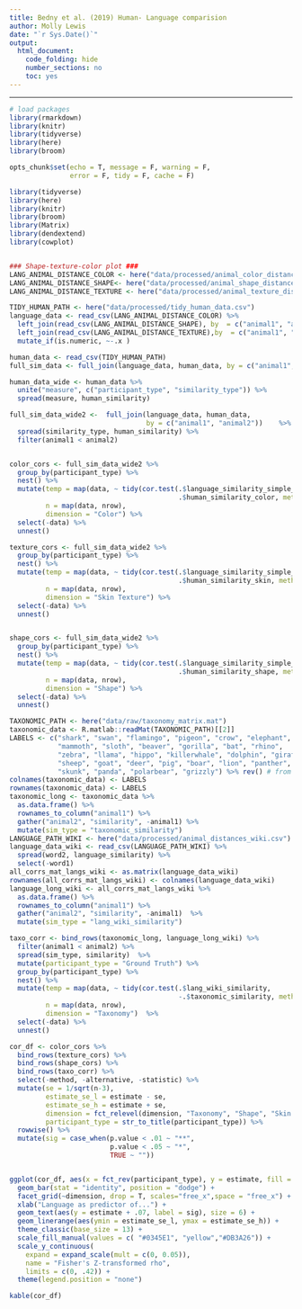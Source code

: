 ```yaml
---
title: Bedny et al. (2019) Human- Language comparision
author: Molly Lewis 
date: "`r Sys.Date()`"
output: 
  html_document:
    code_folding: hide
    number_sections: no
    toc: yes
---
```

  
******

```r

# load packages
library(rmarkdown)
library(knitr)
library(tidyverse)
library(here)
library(broom)

opts_chunk$set(echo = T, message = F, warning = F, 
               error = F, tidy = F, cache = F)
```

```r
library(tidyverse)
library(here)
library(knitr)
library(broom)
library(Matrix)
library(dendextend)
library(cowplot)


### Shape-texture-color plot ###
LANG_ANIMAL_DISTANCE_COLOR <- here("data/processed/animal_color_distances_language_coca.csv")
LANG_ANIMAL_DISTANCE_SHAPE<- here("data/processed/animal_shape_distances_language_coca.csv")
LANG_ANIMAL_DISTANCE_TEXTURE <- here("data/processed/animal_texture_distances_language_coca.csv")

TIDY_HUMAN_PATH <- here("data/processed/tidy_human_data.csv") 
language_data <- read_csv(LANG_ANIMAL_DISTANCE_COLOR) %>%
  left_join(read_csv(LANG_ANIMAL_DISTANCE_SHAPE), by  = c("animal1", "animal2")) %>%
  left_join(read_csv(LANG_ANIMAL_DISTANCE_TEXTURE),by  = c("animal1", "animal2"))  %>%
  mutate_if(is.numeric, ~-.x )

human_data <- read_csv(TIDY_HUMAN_PATH) 
full_sim_data <- full_join(language_data, human_data, by = c("animal1", "animal2"))   

human_data_wide <- human_data %>%
  unite("measure", c("participant_type", "similarity_type")) %>%
  spread(measure, human_similarity)

full_sim_data_wide2 <-  full_join(language_data, human_data,
                                  by = c("animal1", "animal2"))    %>%
  spread(similarity_type, human_similarity) %>%
  filter(animal1 < animal2)


color_cors <- full_sim_data_wide2 %>%
  group_by(participant_type) %>%
  nest() %>%
  mutate(temp = map(data, ~ tidy(cor.test(.$language_similarity_simple_dist_color,
                                          .$human_similarity_color, method = "spearman"))),
         n = map(data, nrow),
         dimension = "Color") %>%
  select(-data) %>%
  unnest() 

texture_cors <- full_sim_data_wide2 %>%
  group_by(participant_type) %>%
  nest() %>%
  mutate(temp = map(data, ~ tidy(cor.test(.$language_similarity_simple_dist_texture,
                                          .$human_similarity_skin, method = "spearman"))),
         n = map(data, nrow),
         dimension = "Skin Texture") %>%
  select(-data) %>%
  unnest() 


shape_cors <- full_sim_data_wide2 %>%
  group_by(participant_type) %>%
  nest() %>%
  mutate(temp = map(data, ~ tidy(cor.test(.$language_similarity_simple_dist_shape,
                                          .$human_similarity_shape, method = "spearman"))),
         n = map(data, nrow),
         dimension = "Shape") %>%
  select(-data) %>%
  unnest()

TAXONOMIC_PATH <- here("data/raw/taxonomy_matrix.mat")
taxonomic_data <- R.matlab::readMat(TAXONOMIC_PATH)[[2]]  
LABELS <- c("shark", "swan", "flamingo", "pigeon", "crow", "elephant", 
            "mammoth", "sloth", "beaver", "gorilla", "bat", "rhino", 
            "zebra", "llama", "hippo", "killerwhale", "dolphin", "giraffe",
            "sheep", "goat", "deer", "pig", "boar", "lion", "panther", "cheetah",
            "skunk", "panda", "polarbear", "grizzly") %>% rev() # from SI fig s2
colnames(taxonomic_data) <- LABELS
rownames(taxonomic_data) <- LABELS
taxonomic_long <- taxonomic_data %>%
  as.data.frame() %>%
  rownames_to_column("animal1") %>%
  gather("animal2", "similarity", -animal1) %>%
  mutate(sim_type = "taxonomic_similarity")
LANGUAGE_PATH_WIKI <- here("data/processed/animal_distances_wiki.csv")
language_data_wiki <- read_csv(LANGUAGE_PATH_WIKI) %>%
  spread(word2, language_similarity) %>%
  select(-word1)
all_corrs_mat_langs_wiki <- as.matrix(language_data_wiki)
rownames(all_corrs_mat_langs_wiki) <- colnames(language_data_wiki)
language_long_wiki <- all_corrs_mat_langs_wiki %>%
  as.data.frame() %>%
  rownames_to_column("animal1") %>%
  gather("animal2", "similarity", -animal1)  %>%
  mutate(sim_type = "lang_wiki_similarity")

taxo_corr <- bind_rows(taxonomic_long, language_long_wiki) %>%
  filter(animal1 < animal2) %>%
  spread(sim_type, similarity)  %>%
  mutate(participant_type = "Ground Truth") %>%
  group_by(participant_type) %>%
  nest() %>%
  mutate(temp = map(data, ~ tidy(cor.test(.$lang_wiki_similarity,
                                          -.$taxonomic_similarity, method = "spearman"))),
         n = map(data, nrow),
         dimension = "Taxonomy")  %>%
  select(-data) %>%
  unnest() 

cor_df <- color_cors %>%
  bind_rows(texture_cors) %>%
  bind_rows(shape_cors) %>%
  bind_rows(taxo_corr) %>%
  select(-method, -alternative, -statistic) %>%
  mutate(se = 1/sqrt(n-3),
         estimate_se_l = estimate - se,
         estimate_se_h = estimate + se,
         dimension = fct_relevel(dimension, "Taxonomy", "Shape", "Skin Texture"),
         participant_type = str_to_title(participant_type)) %>%
  rowwise() %>%
  mutate(sig = case_when(p.value < .01 ~ "**",
                         p.value < .05 ~ "*",
                         TRUE ~ ""))


ggplot(cor_df, aes(x = fct_rev(participant_type), y = estimate, fill = participant_type)) +
  geom_bar(stat = "identity", position = "dodge") +
  facet_grid(~dimension, drop = T, scales="free_x",space = "free_x") +
  xlab("Language as predictor of...") +
  geom_text(aes(y = estimate + .07, label = sig), size = 6) +
  geom_linerange(aes(ymin = estimate_se_l, ymax = estimate_se_h)) +
  theme_classic(base_size = 13) +
  scale_fill_manual(values = c( "#0345E1", "yellow","#DB3A26")) +
  scale_y_continuous(
    expand = expand_scale(mult = c(0, 0.05)),
    name = "Fisher's Z-transformed rho",
    limits = c(0, .42)) +
  theme(legend.position = "none")

kable(cor_df)

```